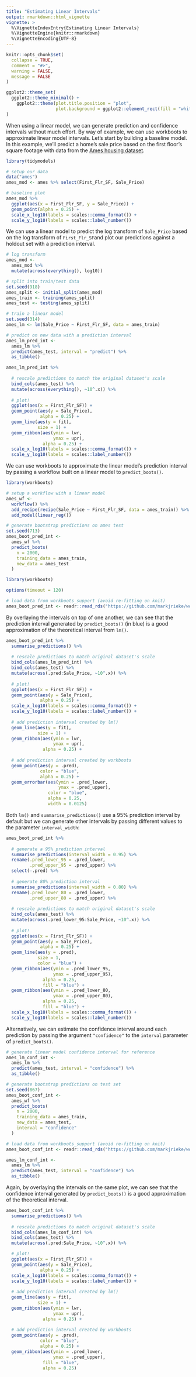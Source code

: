```yaml
---
title: "Estimating Linear Intervals"
output: rmarkdown::html_vignette
vignette: >
  %\VignetteIndexEntry{Estimating Linear Intervals}
  %\VignetteEngine{knitr::rmarkdown}
  %\VignetteEncoding{UTF-8}
---
```


```r
knitr::opts_chunk$set(
  collapse = TRUE,
  comment = "#>",
  warning = FALSE,
  message = FALSE
)

ggplot2::theme_set(
  ggplot2::theme_minimal() +
    ggplot2::theme(plot.title.position = "plot",
                   plot.background = ggplot2::element_rect(fill = "white", color = "white"))
)
```

When using a linear model, we can generate prediction and confidence intervals without much effort. By way of example, we can use workboots to approximate linear model intervals. Let's start by building a baseline model. In this example, we'll predict a home's sale price based on the first floor's square footage with data from the [Ames housing dataset](https://modeldata.tidymodels.org/reference/ames.html).

```r
library(tidymodels)

# setup our data
data("ames")
ames_mod <- ames %>% select(First_Flr_SF, Sale_Price)

# baseline plot
ames_mod %>%
  ggplot(aes(x = First_Flr_SF, y = Sale_Price)) +
  geom_point(alpha = 0.25) +
  scale_x_log10(labels = scales::comma_format()) +
  scale_y_log10(labels = scales::label_number())
```

We can use a linear model to predict the log transform of `Sale_Price` based on the log transform of `First_Flr_SF`and plot our predictions against a holdout set with a prediction interval. 

```r
# log transform
ames_mod <-
  ames_mod %>%
  mutate(across(everything(), log10))

# split into train/test data
set.seed(918)
ames_split <- initial_split(ames_mod)
ames_train <- training(ames_split)
ames_test <- testing(ames_split)

# train a linear model
set.seed(314)
ames_lm <- lm(Sale_Price ~ First_Flr_SF, data = ames_train)

# predict on new data with a prediction interval
ames_lm_pred_int <-
  ames_lm %>%
  predict(ames_test, interval = "predict") %>%
  as_tibble()

ames_lm_pred_int %>%
  
  # rescale predictions to match the original dataset's scale
  bind_cols(ames_test) %>%
  mutate(across(everything(), ~10^.x)) %>%
  
  # plot!
  ggplot(aes(x = First_Flr_SF)) +
  geom_point(aes(y = Sale_Price),
             alpha = 0.25) +
  geom_line(aes(y = fit),
            size = 1) +
  geom_ribbon(aes(ymin = lwr,
                  ymax = upr),
              alpha = 0.25) +
  scale_x_log10(labels = scales::comma_format()) +
  scale_y_log10(labels = scales::label_number())
```

We can use workboots to approximate the linear model's prediction interval by passing a workflow built on a linear model to `predict_boots()`.

```r
library(workboots)

# setup a workflow with a linear model
ames_wf <-
  workflow() %>%
  add_recipe(recipe(Sale_Price ~ First_Flr_SF, data = ames_train)) %>%
  add_model(linear_reg())

# generate bootstrap predictions on ames test
set.seed(713)
ames_boot_pred_int <- 
  ames_wf %>%
  predict_boots(
    n = 2000,
    training_data = ames_train,
    new_data = ames_test
  )
```

```r
library(workboots)

options(timeout = 120)

# load data from workboots_support (avoid re-fitting on knit)
ames_boot_pred_int <- readr::read_rds("https://github.com/markjrieke/workboots_support/blob/main/data/ames_boot_pred_int.rds?raw=true")
```

By overlaying the intervals on top of one another, we can see that the prediction interval generated by `predict_boots()` (in blue) is a good approximation of the theoretical interval from `lm()`. 

```r
ames_boot_pred_int %>%
  summarise_predictions() %>%
  
  # rescale predictions to match original dataset's scale
  bind_cols(ames_lm_pred_int) %>%
  bind_cols(ames_test) %>%
  mutate(across(.pred:Sale_Price, ~10^.x)) %>%
  
  # plot!
  ggplot(aes(x = First_Flr_SF)) +
  geom_point(aes(y = Sale_Price),
             alpha = 0.25) +
  scale_x_log10(labels = scales::comma_format()) +
  scale_y_log10(labels = scales::label_number()) +
  
  # add prediction interval created by lm()
  geom_line(aes(y = fit),
            size = 1) +
  geom_ribbon(aes(ymin = lwr,
                  ymax = upr),
              alpha = 0.25) +
  
  # add prediction interval created by workboots
  geom_point(aes(y = .pred),
             color = "blue",
             alpha = 0.25) +
  geom_errorbar(aes(ymin = .pred_lower,
                    ymax = .pred_upper),
                color = "blue",
                alpha = 0.25,
                width = 0.0125)
```

Both `lm()` and `summarise_predictions()` use a 95% prediction interval by default but we can generate other intervals by passing different values to the parameter `interval_width`:

```r
ames_boot_pred_int %>%
  
  # generate a 95% prediction interval
  summarise_predictions(interval_width = 0.95) %>%
  rename(.pred_lower_95 = .pred_lower,
         .pred_upper_95 = .pred_upper) %>%
  select(-.pred) %>%
  
  # generate 80% prediction interval
  summarise_predictions(interval_width = 0.80) %>%
  rename(.pred_lower_80 = .pred_lower,
         .pred_upper_80 = .pred_upper) %>%
  
  # rescale predictions to match original dataset's scale
  bind_cols(ames_test) %>%
  mutate(across(.pred_lower_95:Sale_Price, ~10^.x)) %>%
  
  # plot!
  ggplot(aes(x = First_Flr_SF)) +
  geom_point(aes(y = Sale_Price),
             alpha = 0.25) +
  geom_line(aes(y = .pred),
            size = 1,
            color = "blue") +
  geom_ribbon(aes(ymin = .pred_lower_95,
                  ymax = .pred_upper_95),
              alpha = 0.25,
              fill = "blue") +
  geom_ribbon(aes(ymin = .pred_lower_80,
                  ymax = .pred_upper_80),
              alpha = 0.25,
              fill = "blue") +
  scale_x_log10(labels = scales::comma_format()) +
  scale_y_log10(labels = scales::label_number())
```

Alternatively, we can estimate the confidence interval around each prediction by passing the argument `"confidence"` to the `interval` parameter of `predict_boots()`. 

```r
# generate linear model confidence interval for reference
ames_lm_conf_int <-
  ames_lm %>%
  predict(ames_test, interval = "confidence") %>%
  as_tibble()

# generate bootstrap predictions on test set
set.seed(867)
ames_boot_conf_int <-
  ames_wf %>%
  predict_boots(
    n = 2000,
    training_data = ames_train,
    new_data = ames_test,
    interval = "confidence"
  )
```

```r
# load data from workboots_support (avoid re-fitting on knit)
ames_boot_conf_int <- readr::read_rds("https://github.com/markjrieke/workboots_support/blob/main/data/ames_boot_conf_int.rds?raw=true")

ames_lm_conf_int <-
  ames_lm %>%
  predict(ames_test, interval = "confidence") %>%
  as_tibble()
```

Again, by overlaying the intervals on the same plot, we can see that the confidence interval generated by `predict_boots()` is a good approximation of the theoretical interval.

```r
ames_boot_conf_int %>%
  summarise_predictions() %>%
  
  # rescale predictions to match original dataset's scale
  bind_cols(ames_lm_conf_int) %>%
  bind_cols(ames_test) %>%
  mutate(across(.pred:Sale_Price, ~10^.x)) %>%

  # plot!
  ggplot(aes(x = First_Flr_SF)) +
  geom_point(aes(y = Sale_Price),
             alpha = 0.25) +
  scale_x_log10(labels = scales::comma_format()) +
  scale_y_log10(labels = scales::label_number()) +
  
  # add prediction interval created by lm()
  geom_line(aes(y = fit),
            size = 1) +
  geom_ribbon(aes(ymin = lwr,
                  ymax = upr),
              alpha = 0.25) +
  
  # add prediction interval created by workboots
  geom_point(aes(y = .pred),
             color = "blue",
             alpha = 0.25) +
  geom_ribbon(aes(ymin = .pred_lower,
                  ymax = .pred_upper),
              fill = "blue",
              alpha = 0.25)
```



